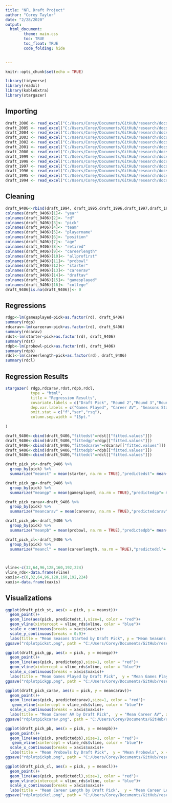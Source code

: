 ---
title: "NFL Draft Project"
author: "Corey Taylor"
date: "2/28/2020"
output: 
  html_document:
        theme: main.css
        toc: TRUE
        toc_float: TRUE
        code_folding: hide
        

---

```{r setup, include=FALSE}
knitr::opts_chunk$set(echo = TRUE)
```
```{r warning=FALSE, message=FALSE}
library(tidyverse)
library(readxl)
library(kableExtra)
library(stargazer)
```
## Importing
```{r}

draft_2006 <- read_excel("C:/Users/Corey/Documents/GitHub/research/docs/nfldraftdata1.xlsx", sheet = 1)
draft_2005 <- read_excel("C:/Users/Corey/Documents/GitHub/research/docs/nfldraftdata1.xlsx", sheet = 2)
draft_2004 <- read_excel("C:/Users/Corey/Documents/GitHub/research/docs/nfldraftdata1.xlsx", sheet = 3)
draft_2003 <- read_excel("C:/Users/Corey/Documents/GitHub/research/docs/nfldraftdata1.xlsx", sheet = 4)
draft_2002 <- read_excel("C:/Users/Corey/Documents/GitHub/research/docs/nfldraftdata1.xlsx", sheet = 5)
draft_2001 <- read_excel("C:/Users/Corey/Documents/GitHub/research/docs/nfldraftdata1.xlsx", sheet = 6)
draft_2000 <- read_excel("C:/Users/Corey/Documents/GitHub/research/docs/nfldraftdata1.xlsx", sheet = 7)
draft_1999 <- read_excel("C:/Users/Corey/Documents/GitHub/research/docs/nfldraftdata1.xlsx", sheet = 8)
draft_1998 <- read_excel("C:/Users/Corey/Documents/GitHub/research/docs/nfldraftdata1.xlsx", sheet = 9)
draft_1997 <- read_excel("C:/Users/Corey/Documents/GitHub/research/docs/nfldraftdata1.xlsx", sheet = 10)
draft_1996 <- read_excel("C:/Users/Corey/Documents/GitHub/research/docs/nfldraftdata1.xlsx", sheet = 11)
draft_1995 <- read_excel("C:/Users/Corey/Documents/GitHub/research/docs/nfldraftdata1.xlsx", sheet = 12)
draft_1994 <- read_excel("C:/Users/Corey/Documents/GitHub/research/docs/nfldraftdata1.xlsx", sheet = 13)
```
## Cleaning
```{r}
draft_9406<-rbind(draft_1994, draft_1995,draft_1996,draft_1997,draft_1998,draft_1999,draft_2000,draft_2001,draft_2002,draft_2003,draft_2004,draft_2005,draft_2006)
colnames(draft_9406)[1]<- "year"
colnames(draft_9406)[2]<- "rd"
colnames(draft_9406)[3]<- "pick"
colnames(draft_9406)[4]<- "team"
colnames(draft_9406)[5]<- "playername"
colnames(draft_9406)[6]<- "position"
colnames(draft_9406)[7]<- "age"
colnames(draft_9406)[8]<- "retired"
colnames(draft_9406)[9]<- "careerlength"
colnames(draft_9406)[10]<- "allprofirst"
colnames(draft_9406)[11]<- "probowl"
colnames(draft_9406)[12]<- "starter"
colnames(draft_9406)[13]<- "careerav"
colnames(draft_9406)[14]<- "draftav"
colnames(draft_9406)[15]<- "gamesplayed"
colnames(draft_9406)[16]<- "college"
draft_9406[is.na(draft_9406)]<- 0
```


## Regressions
```{r}
rdgp<-lm(gamesplayed~pick+as.factor(rd), draft_9406)
summary(rdgp)
rdcarav<-lm(careerav~pick+as.factor(rd), draft_9406)
summary(rdcarav)
rdst<-lm(starter~pick+as.factor(rd), draft_9406)
summary(rdst)
rdpb<-lm(probowl~pick+as.factor(rd), draft_9406)
summary(rdpb)
rdcl<-lm(careerlength~pick+as.factor(rd), draft_9406)
summary(rdcl)

```
## Regression Results
```{r results='asis'}
stargazer( rdgp,rdcarav,rdst,rdpb,rdcl,
           type = "html",
           title = "Regression Results",
           covariate.labels = c("Draft Pick", "Round 2","Round 3","Round 4","Round 5","Round 6","Round 7"),
           dep.var.labels = c("Games Played", "Career AV", "Seasons Started","Probowls", "Career Length"),
           omit.stat = c("f","ser","rsq"),
           column.sep.width = "15pt."
          
)
```


```{r}
draft_9406<-cbind(draft_9406,"fittedst"=rdst[["fitted.values"]])
draft_9406<-cbind(draft_9406,"fittedgp"=rdgp[["fitted.values"]])
draft_9406<-cbind(draft_9406,"fittedcarav"=rdcarav[["fitted.values"]])
draft_9406<-cbind(draft_9406,"fittedpb"=rdpb[["fitted.values"]])
draft_9406<-cbind(draft_9406,"fittedcl"=rdcl[["fitted.values"]])
```


```{r}
draft_pick_st<-draft_9406 %>%
  group_by(pick) %>%
  summarize("meanst" = mean(starter, na.rm = TRUE),"predictedst"= mean(fittedst, na.rm = TRUE))

draft_pick_gp<-draft_9406 %>%
  group_by(pick) %>%
  summarize("meangp" = mean(gamesplayed, na.rm = TRUE),"predictedgp"= mean(fittedgp, na.rm = TRUE))

draft_pick_carav<-draft_9406 %>%
  group_by(pick) %>%
  summarize("meancarav" = mean(careerav, na.rm = TRUE),"predictedcarav"= mean(fittedcarav, na.rm = TRUE))

draft_pick_pb<-draft_9406 %>%
  group_by(pick) %>%
  summarize("meanpb" = mean(probowl, na.rm = TRUE),"predictedpb"= mean(fittedpb, na.rm = TRUE))

draft_pick_cl<-draft_9406 %>%
  group_by(pick) %>%
  summarize("meancl" = mean(careerlength, na.rm = TRUE),"predictedcl"= mean(fittedcl, na.rm = TRUE))

  
```


```{r}
vline<-c(32,64,96,128,160,192,224)
vline_rds<-data.frame(vline)
xaxis<-c(0,32,64,96,128,160,192,224)
xaxis<-data.frame(xaxis)
```

## Visualizations
```{r message=FALSE}
ggplot(draft_pick_st, aes(x = pick, y = meanst))+
  geom_point()+
  geom_line(aes(pick, predictedst,),size=1, color = "red")+
  geom_vline(xintercept = vline_rds$vline, color = "blue")+
  scale_x_continuous(breaks = xaxis$xaxis)+
  scale_y_continuous(breaks = 0:9)+
  labs(title = "Mean Seasons Started by Draft Pick", y = "Mean Seasons Started", x = "Draft pick")
ggsave("rdplotpickst.png", path = "C:/Users/Corey/Documents/GitHub/research/docs")
```

```{r message=FALSE}
ggplot(draft_pick_gp, aes(x = pick, y = meangp))+
  geom_point()+
  geom_line(aes(pick, predictedgp),size=1, color = "red")+
  geom_vline(xintercept = vline_rds$vline, color = "blue")+
  scale_x_continuous(breaks = xaxis$xaxis)+
  labs(title = "Mean Games Played by Draft Pick",  y = "Mean Games Played", x = "Draft pick")
ggsave("rdplotpickgp.png", path = "C:/Users/Corey/Documents/GitHub/research/docs")
```

```{r message=FALSE}
ggplot(draft_pick_carav, aes(x = pick, y = meancarav))+
  geom_point()+
  geom_line(aes(pick, predictedcarav),size=1, color = "red")+
   geom_vline(xintercept = vline_rds$vline, color = "blue")+
  scale_x_continuous(breaks = xaxis$xaxis)+
  labs(title = "Mean Career AV by Draft Pick",  y = "Mean Career AV", x = "Draft pick")
ggsave("rdplotpickcarav.png", path = "C:/Users/Corey/Documents/GitHub/research/docs")
```

```{r message=FALSE}
ggplot(draft_pick_pb, aes(x = pick, y = meanpb))+
  geom_point()+
  geom_line(aes(pick, predictedpb),size=1, color = "red")+
   geom_vline(xintercept = vline_rds$vline, color = "blue")+
  scale_x_continuous(breaks = xaxis$xaxis)+
  labs(title = "Mean Probowls by Draft Pick",  y = "Mean Probowls", x = "Draft pick")
ggsave("rdplotpickpb.png", path = "C:/Users/Corey/Documents/GitHub/research/docs")
```

```{r message=FALSE}
ggplot(draft_pick_cl, aes(x = pick, y = meancl))+
  geom_point()+
  geom_line(aes(pick, predictedcl),size=1, color = "red")+
  geom_vline(xintercept = vline_rds$vline, color = "blue")+
  scale_x_continuous(breaks = xaxis$xaxis)+
  labs(title = "Mean Career Length by Draft Pick",  y = "Mean Career Length", x = "Draft pick")
ggsave("rdplotpickcl.png", path = "C:/Users/Corey/Documents/GitHub/research/docs")
```

